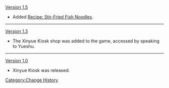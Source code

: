 [[Version/1.5|Version 1.5]]
*Added [[Recipe: Stir-Fried Fish Noodles]].
----
[[Version 1.3]]
*The Xinyue Kiosk shop was added to the game, accessed by speaking to Yueshu.
----
[[Version 1.0]]
*Xinyue Kiosk was released.
<noinclude>[[Category:Change History]]</noinclude>